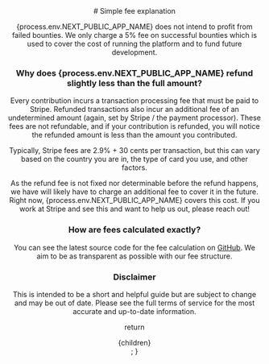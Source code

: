 
<Header />

<div className="prose mx-auto my-16">
# Simple fee explanation

{process.env.NEXT_PUBLIC_APP_NAME} does not intend to profit from failed bounties. We only charge a 5% fee on
successful bounties which is used to cover the cost of running the platform and to fund
future development.

### Why does {process.env.NEXT_PUBLIC_APP_NAME} refund slightly less than the full amount?

Every contribution incurs a transaction processing fee that must be paid to
Stripe. Refunded transactions also incur an additional fee of an undetermined amount
(again, set by Stripe / the payment processor). These fees are not refundable, and if
your contribution is refunded, you will notice the refunded amount is less than the
amount you contributed.

Typically, Stripe fees are 2.9% + 30 cents per transaction, but this can vary based on
the country you are in, the type of card you use, and other factors.

As the refund fee is not fixed nor determinable before the refund happens, we have will likely
have to charge an additional fee to cover it in the future. Right now, {process.env.NEXT_PUBLIC_APP_NAME} covers
this cost. If you work at Stripe and see this and want to help us out, please reach out!

### How are fees calculated exactly?

You can see the latest source code for the fee calculation on
<a href="https://github.com/jckw/fundbit">GitHub</a>. We aim to be as transparent as
possible with our fee structure.

### Disclaimer

This is intended to be a short and helpful guide but are subject to change and may be
out of date. Please see the full <Link href="/legal/terms">terms of service</Link> for
the most accurate and up-to-date information.

</div>

  return <div className="container my-4">{children}</div>;
}

